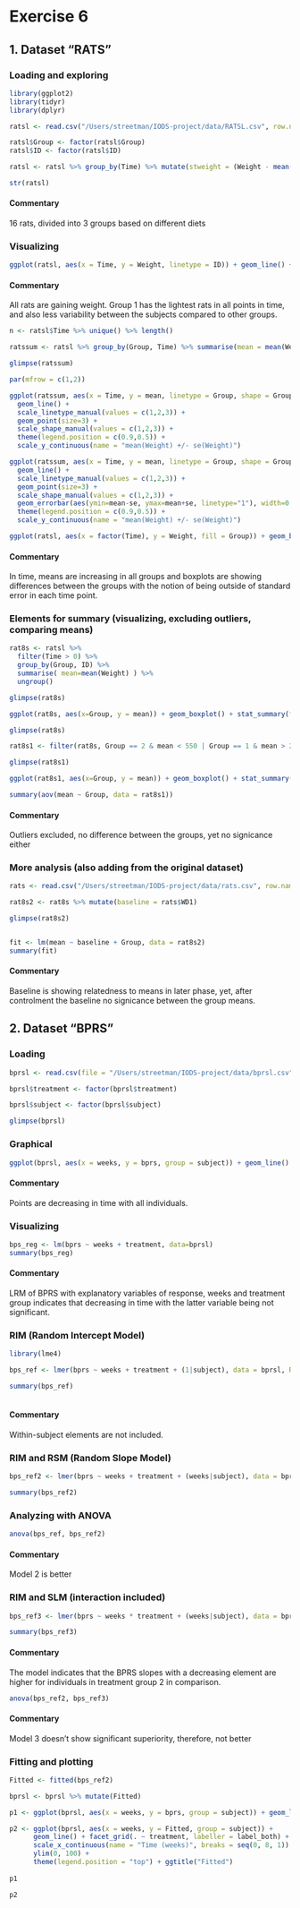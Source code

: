 # Exercise 6

## 1. Dataset "RATS"

### Loading and exploring

```r

library(ggplot2)
library(tidyr)
library(dplyr)

ratsl <- read.csv("/Users/streetman/IODS-project/data/RATSL.csv", row.names = 1)

ratsl$Group <- factor(ratsl$Group)
ratsl$ID <- factor(ratsl$ID)

ratsl <- ratsl %>% group_by(Time) %>% mutate(stweight = (Weight - mean(Weight)) / sd(Weight)) %>% ungroup()

str(ratsl)

```

#### Commentary

16 rats, divided into 3 groups based on different diets


### Visualizing

```r

ggplot(ratsl, aes(x = Time, y = Weight, linetype = ID)) + geom_line() + facet_grid(. ~ Group, labeller = label_both) + scale_linetype_manual(values = rep(1:6, times=4)) + theme(legend.position = "none") +   scale_y_continuous(limits = c(min(ratsl$Weight), max(ratsl$Weight)))

```

#### Commentary

All rats are gaining weight. Group 1 has the lightest rats in all points in time, and also less variability between the subjects compared to other groups.


```r

n <- ratsl$Time %>% unique() %>% length()

ratssum <- ratsl %>% group_by(Group, Time) %>% summarise(mean = mean(Weight), se = ( sd(Weight) / sqrt(n) )) %>% ungroup()

glimpse(ratssum)

par(mfrow = c(1,2))

ggplot(ratssum, aes(x = Time, y = mean, linetype = Group, shape = Group)) +
  geom_line() +
  scale_linetype_manual(values = c(1,2,3)) +
  geom_point(size=3) +
  scale_shape_manual(values = c(1,2,3)) +
  theme(legend.position = c(0.9,0.5)) +
  scale_y_continuous(name = "mean(Weight) +/- se(Weight)")

ggplot(ratssum, aes(x = Time, y = mean, linetype = Group, shape = Group)) +
  geom_line() +
  scale_linetype_manual(values = c(1,2,3)) +
  geom_point(size=3) +
  scale_shape_manual(values = c(1,2,3)) +
  geom_errorbar(aes(ymin=mean-se, ymax=mean+se, linetype="1"), width=0.3) +
  theme(legend.position = c(0.9,0.5)) +
  scale_y_continuous(name = "mean(Weight) +/- se(Weight)")

```
 
 
```r

ggplot(ratsl, aes(x = factor(Time), y = Weight, fill = Group)) + geom_boxplot()

```
 
#### Commentary

In time, means are increasing in all groups and boxplots are showing differences between the groups with the notion of being outside of standard error in each time point.
 

### Elements for summary (visualizing, excluding outliers, comparing means)
 
```r

rat8s <- ratsl %>%
  filter(Time > 0) %>%
  group_by(Group, ID) %>%
  summarise( mean=mean(Weight) ) %>%
  ungroup()

glimpse(rat8s)

ggplot(rat8s, aes(x=Group, y = mean)) + geom_boxplot() + stat_summary(fun.y = "mean", geom = "point", shape=23, size=4, fill = "white")

```

 
```r

glimpse(rat8s)

rat8s1 <- filter(rat8s, Group == 2 & mean < 550 | Group == 1 & mean > 260 | Group == 3 & mean > 500)

glimpse(rat8s1)

ggplot(rat8s1, aes(x=Group, y = mean)) + geom_boxplot() + stat_summary(fun.y = "mean", geom = "point", shape=23, size=4, fill = "white")

```

 
```r

summary(aov(mean ~ Group, data = rat8s1))

```
 
#### Commentary

Outliers excluded, no difference between the groups, yet no signicance either
 

### More analysis (also adding from the original dataset)
 
```r

rats <- read.csv("/Users/streetman/IODS-project/data/rats.csv", row.names = 1)

rat8s2 <- rat8s %>% mutate(baseline = rats$WD1)

glimpse(rat8s2)


fit <- lm(mean ~ baseline + Group, data = rat8s2)
summary(fit)

```

#### Commentary

Baseline is showing relatedness to means in later phase, yet, after controlment the baseline no signicance between the group means.


## 2. Dataset "BPRS"


### Loading
	 
```r

bprsl <- read.csv(file = "/Users/streetman/IODS-project/data/bprsl.csv", row.names = 1)

bprsl$treatment <- factor(bprsl$treatment)

bprsl$subject <- factor(bprsl$subject)

glimpse(bprsl)

```
	 

### Graphical

```r
ggplot(bprsl, aes(x = weeks, y = bprs, group = subject)) + geom_line() + facet_grid(. ~ treatment, labeller = label_both) 

```

#### Commentary
Points are decreasing in time with all individuals.
	 

### Visualizing

```r

bps_reg <- lm(bprs ~ weeks + treatment, data=bprsl)
summary(bps_reg)

```
	 
#### Commentary

LRM of BPRS with explanatory variables of response, weeks and treatment group indicates that decreasing in time with the latter variable being not significant.

	 
### RIM (Random Intercept Model)

```r

library(lme4)

bps_ref <- lmer(bprs ~ weeks + treatment + (1|subject), data = bprsl, REML=FALSE)

summary(bps_ref)
	
```
	 
#### Commentary

Within-subject elements are not included.


### RIM and RSM (Random Slope Model)
	 
```r

bps_ref2 <- lmer(bprs ~ weeks + treatment + (weeks|subject), data = bprsl, REML=FALSE)

summary(bps_ref2)

```

### Analyzing with ANOVA

```r

anova(bps_ref, bps_ref2)

```
	 
#### Commentary

Model 2 is better


### RIM and SLM (interaction included)

```r

bps_ref3 <- lmer(bprs ~ weeks * treatment + (weeks|subject), data = bprsl, REML=FALSE)

summary(bps_ref3)

```

#### Commentary

The model indicates that the BPRS slopes with a decreasing element are higher for individuals in treatment group 2 in comparison.

```r

anova(bps_ref2, bps_ref3)

```
	 
#### Commentary

Model 3 doesn't show significant superiority, therefore, not better


### Fitting and plotting
	 
```r

Fitted <- fitted(bps_ref2)

bprsl <- bprsl %>% mutate(Fitted)

p1 <- ggplot(bprsl, aes(x = weeks, y = bprs, group = subject)) + geom_line() + facet_grid(. ~ treatment, labeller = label_both) + scale_x_continuous(name = "Time (weeks)", breaks = seq(0, 8, 1)) +  ylim(0,100) + theme(legend.position = "top") + ggtitle("Observed")

p2 <- ggplot(bprsl, aes(x = weeks, y = Fitted, group = subject)) +
	  geom_line() + facet_grid(. ~ treatment, labeller = label_both) +
	  scale_x_continuous(name = "Time (weeks)", breaks = seq(0, 8, 1)) +
	  ylim(0, 100) +
	  theme(legend.position = "top") + ggtitle("Fitted")
	
p1

p2

```

